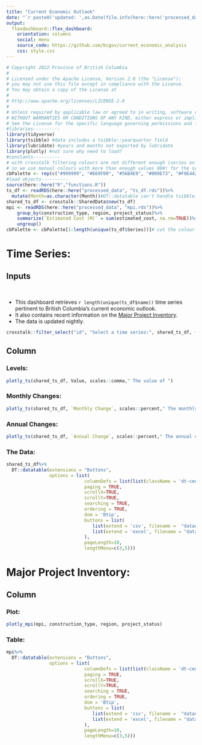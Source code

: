```yaml
---
title: "Current Economic Outlook"
date: "`r paste0('updated: ',as.Date(file.info(here::here('processed_data','nested_dataframe.rds'))$mtime-lubridate::hours(7)))`"
output:
  flexdashboard::flex_dashboard:
    orientation: columns
    social: menu
    source_code: https://github.com/bcgov/current_economic_analysis
    css: style.css
---
```

  
```r
# Copyright 2022 Province of British Columbia
#
# Licensed under the Apache License, Version 2.0 (the "License");
# you may not use this file except in compliance with the License.
# You may obtain a copy of the License at
#
# http://www.apache.org/licenses/LICENSE-2.0
#
# Unless required by applicable law or agreed to in writing, software distributed under the License is distributed on an "AS IS" BASIS,
# WITHOUT WARRANTIES OR CONDITIONS OF ANY KIND, either express or implied.
# See the License for the specific language governing permissions and limitations under the License.
#libraries----------
library(tidyverse)
library(tsibble) #data includes a tsibble::yearquarter field
library(lubridate) #years and months not exported by lubridate
library(plotly) #not sure why need to load?
#constants----------
# with crosstalk filtering colours are not different enough (series on the same plot have basically same colour)
# so we use manual colours with more than enough values 800! for the series we have (cut to size below).
cbPalette <- rep(c("#999999", "#E69F00", "#56B4E9", "#009E73", "#F0E442", "#0072B2", "#D55E00", "#CC79A7"), 100)
#load objects----------
source(here::here("R","functions.R"))
ts_df <- readRDS(here::here("processed_data", "ts_df.rds"))%>%
  mutate(Month=as.character(Month))#DT::datatable can't handle tsibble::yearmonth format: sort by month broken.
shared_ts_df <- crosstalk::SharedData$new(ts_df)
mpi <- readRDS(here::here("processed_data", "mpi.rds"))%>%
    group_by(construction_type, region, project_status)%>%
    summarize(`Estimated Cost (M)` = sum(estimated_cost, na.rm=TRUE))%>%
    ungroup()
cbPalette <- cbPalette[1:length(unique(ts_df$Series))]# cut the colour palette to match the number of series. 
```


Time Series:
=====================================  
 
 Inputs {.sidebar}
-------------------------------------

<br>

- This dashboard retrieves `r length(unique(ts_df$name))` time series pertinent to British Columbia's current economic outlook. 
- It also contains recent information on the [Major Project Inventory](https://richard-martin.shinyapps.io/Major_Project_Inventory/).
- The data is updated nightly.


```r
crosstalk::filter_select("id", "Select a time series:", shared_ts_df, ~name, multiple = FALSE)
```

Column{.tabset}
-----------------------------------------------------------------------

### Levels:

```r
plotly_ts(shared_ts_df, Value, scales::comma," The value of ")
```

### Monthly Changes:

```r
plotly_ts(shared_ts_df, `Monthly Change`, scales::percent," The monthly change of ")
```

### Annual Changes:

```r
plotly_ts(shared_ts_df, `Annual Change`, scales::percent," The annual change of ")
```

### The Data:

```r
shared_ts_df%>%
  DT::datatable(extensions = "Buttons", 
                options = list( 
                             columnDefs = list(list(className = 'dt-center', targets = "_all")),
                             paging = TRUE,
                             scrollX=TRUE,
                             scrollY=TRUE,
                             searching = TRUE,
                             ordering = TRUE,
                             dom = 'Btip',
                             buttons = list(
                                list(extend = 'csv', filename =  "datadump"),
                                list(extend = 'excel', filename = "datadump")
                             ),
                             pageLength=10, 
                             lengthMenu=c(3,5)))
```

Major Project Inventory: 
=====================================     

Column {.tabset}
-----------------------------------------------------------------------

### Plot:

```r
plotly_mpi(mpi, construction_type, region, project_status)
```

### Table:
  
```r
mpi%>%
  DT::datatable(extensions = "Buttons", 
                options = list( 
                             columnDefs = list(list(className = 'dt-center', targets = "_all")),
                             paging = TRUE,
                             scrollX=TRUE,
                             scrollY=TRUE,
                             searching = TRUE,
                             ordering = TRUE,
                             dom = 'Btip',
                             buttons = list(
                                list(extend = 'csv', filename =  "datadump"),
                                list(extend = 'excel', filename = "datadump")
                             ),
                             pageLength=10, 
                             lengthMenu=c(3,5)))
```
